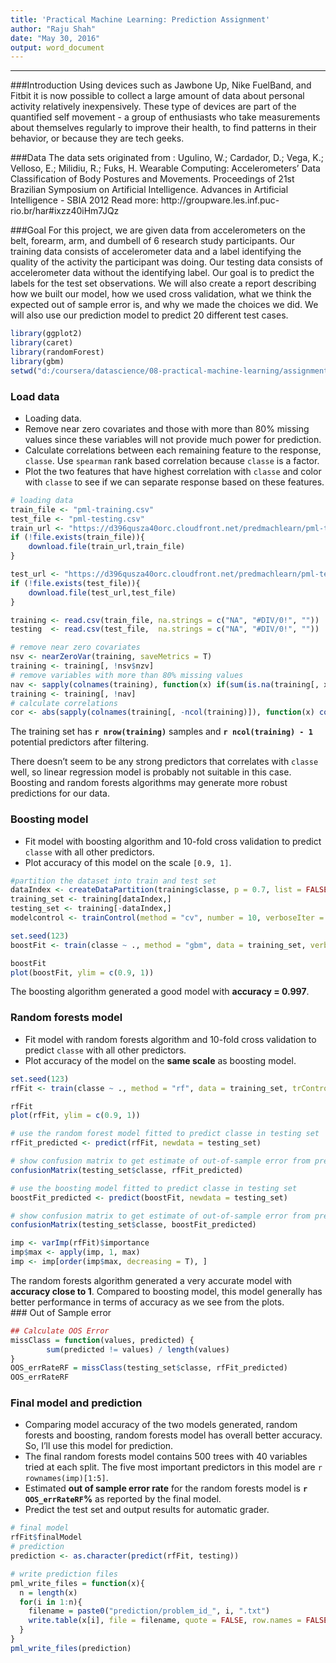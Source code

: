 ```yaml
---
title: 'Practical Machine Learning: Prediction Assignment'
author: "Raju Shah"
date: "May 30, 2016"
output: word_document
---
```

---
###Introduction
Using devices such as Jawbone Up, Nike FuelBand, and Fitbit it is now possible to collect a large amount of data about personal activity relatively inexpensively. These type of devices are part of the quantified self movement - a group of enthusiasts who take measurements about themselves regularly to improve their health, to find patterns in their behavior, or because they are tech geeks.

###Data
The data sets originated from :
Ugulino, W.; Cardador, D.; Vega, K.; Velloso, E.; Milidiu, R.; Fuks, H. Wearable Computing: Accelerometers' Data Classification of Body Postures and Movements. Proceedings of 21st Brazilian Symposium on Artificial Intelligence. Advances in Artificial Intelligence - SBIA 2012
Read more: http://groupware.les.inf.puc-rio.br/har#ixzz40iHm7JQz

###Goal
For this project, we are given data from accelerometers on the belt, forearm, arm, and dumbell of 6 research study participants. Our training data consists of accelerometer data and a label identifying the quality of the activity the participant was doing. Our testing data consists of accelerometer data without the identifying label. Our goal is to predict the labels for the test set observations.
We will also create a report describing how we built our model, how we used cross validation, what we think the expected out of sample error is, and why we made the choices we did. We will also use our prediction model to predict 20 different test cases.


```r
library(ggplot2)
library(caret)
library(randomForest)
library(gbm)
setwd("d:/coursera/datascience/08-practical-machine-learning/assignment")
```

### Load data 
* Loading data.           
* Remove near zero covariates and those with more than 80% missing values since these variables will not provide much power for prediction.       
* Calculate correlations between each remaining feature to the response, `classe`. Use `spearman` rank based correlation because `classe` is a factor.                 
* Plot the two features that have highest correlation with `classe` and color with `classe` to see if we can separate response based on these features.            

```r
# loading data
train_file <- "pml-training.csv"
test_file <- "pml-testing.csv" 
train_url <- "https://d396qusza40orc.cloudfront.net/predmachlearn/pml-training.csv"
if (!file.exists(train_file)){
    download.file(train_url,train_file)    
}

test_url <- "https://d396qusza40orc.cloudfront.net/predmachlearn/pml-testing.csv"
if (!file.exists(test_file)){
    download.file(test_url,test_file)  
}

training <- read.csv(train_file, na.strings = c("NA", "#DIV/0!", ""))
testing  <- read.csv(test_file,  na.strings = c("NA", "#DIV/0!", ""))

# remove near zero covariates
nsv <- nearZeroVar(training, saveMetrics = T)
training <- training[, !nsv$nzv]
# remove variables with more than 80% missing values
nav <- sapply(colnames(training), function(x) if(sum(is.na(training[, x])) > 0.8*nrow(training)){return(T)}else{return(F)})
training <- training[, !nav]
# calculate correlations
cor <- abs(sapply(colnames(training[, -ncol(training)]), function(x) cor(as.numeric(training[, x]), as.numeric(training$classe), method = "spearman")))
```

The training set has __`r nrow(training)`__ samples and __`r ncol(training) - 1`__ potential predictors after filtering.          

There doesn't seem to be any strong predictors that correlates with `classe` well, so linear regression model is probably not suitable in this case. Boosting and random forests algorithms may generate more robust predictions for our data.         

### Boosting model
* Fit model with boosting algorithm and 10-fold cross validation to predict `classe` with all other predictors.    
* Plot accuracy of this model on the scale `[0.9, 1]`.        

```r
#partition the dataset into train and test set
dataIndex <- createDataPartition(training$classe, p = 0.7, list = FALSE)
training_set <- training[dataIndex,]
testing_set <- training[-dataIndex,]
modelcontrol <- trainControl(method = "cv", number = 10, verboseIter = FALSE)

set.seed(123)
boostFit <- train(classe ~ ., method = "gbm", data = training_set, verbose = FALSE, trControl = modelcontrol)
```
```r
boostFit
plot(boostFit, ylim = c(0.9, 1))
```

The boosting algorithm generated a good model with __accuracy = 0.997__. 

### Random forests model   
* Fit model with random forests algorithm and 10-fold cross validation to predict `classe` with all other predictors.    
* Plot accuracy of the model on the __same scale__ as boosting model.            

```r
set.seed(123)
rfFit <- train(classe ~ ., method = "rf", data = training_set, trControl = modelcontrol)
```
```r
rfFit
plot(rfFit, ylim = c(0.9, 1))
```
```r
# use the random forest model fitted to predict classe in testing set
rfFit_predicted <- predict(rfFit, newdata = testing_set)

# show confusion matrix to get estimate of out-of-sample error from prediction
confusionMatrix(testing_set$classe, rfFit_predicted)

# use the boosting model fitted to predict classe in testing set
boostFit_predicted <- predict(boostFit, newdata = testing_set)

# show confusion matrix to get estimate of out-of-sample error from prediction
confusionMatrix(testing_set$classe, boostFit_predicted)
```

```r
imp <- varImp(rfFit)$importance
imp$max <- apply(imp, 1, max)
imp <- imp[order(imp$max, decreasing = T), ]
```

The random forests algorithm generated a very accurate model with __accuracy close to 1__. Compared to boosting model, this model generally has better performance in terms of accuracy as we see from the plots.                 
### Out of Sample error
```r
## Calculate OOS Error
missClass = function(values, predicted) {
        sum(predicted != values) / length(values)
}
OOS_errRateRF = missClass(testing_set$classe, rfFit_predicted)
OOS_errRateRF
```

### Final model and prediction   
* Comparing model accuracy of the two models generated, random forests and boosting, random forests model has overall better accuracy. So, I'll use this model for prediction.         
* The final random forests model contains 500 trees with 40 variables tried at each split. The five most important predictors in this model are `r rownames(imp)[1:5]`.                 
* Estimated __out of sample error rate__ for the random forests model is __`r OOS_errRateRF `%__ as reported by the final model.            
* Predict the test set and output results for automatic grader.     

```r
# final model
rfFit$finalModel
# prediction
prediction <- as.character(predict(rfFit, testing))
```
```r
# write prediction files
pml_write_files = function(x){
  n = length(x)
  for(i in 1:n){
    filename = paste0("prediction/problem_id_", i, ".txt")
    write.table(x[i], file = filename, quote = FALSE, row.names = FALSE, col.names = FALSE)
  }
}
pml_write_files(prediction)
```